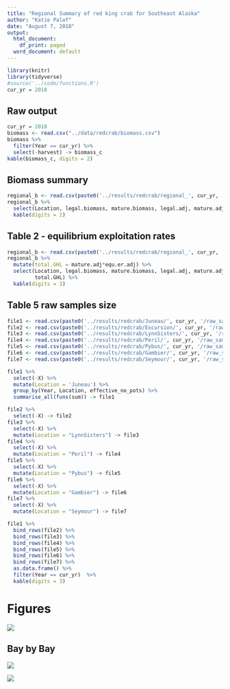 ```yaml
---
title: "Regional Summary of red king crab for Southeast Alaska"
author: "Katie Palof"
date: "August 7, 2018"
output:
  html_document:
    df_print: paged
  word_document: default
---
```


```r
library(knitr)
library(tidyverse)
#source('../code/functions.R')
cur_yr = 2018
```

## Raw output 

```r
cur_yr = 2018
biomass <- read.csv("../data/redcrab/biomass.csv")
biomass %>% 
  filter(Year == cur_yr) %>% 
  select(-harvest) -> biomass_c
kable(biomass_c, digits = 2)
```

## Biomass summary
```r
regional_b <- read.csv(paste0('../results/redcrab/regional_', cur_yr, '.csv'))
regional_b %>% 
  select(Location, legal.biomass, mature.biomass, legal.adj, mature.adj) %>% 
  kable(digits = 2)
```

## Table 2 - equilibrium exploitation rates
```r
regional_b <- read.csv(paste0('../results/redcrab/regional_', cur_yr, '.csv'))
regional_b %>% 
  mutate(total.GHL = mature.adj*equ.er.adj) %>% 
  select(Location, legal.biomass, mature.biomass, legal.adj, mature.adj, equ.er.adj, 
         total.GHL) %>% 
  kable(digits = 3)
```


## Table 5 raw samples size
```r
file1 <- read.csv(paste0('../results/redcrab/Juneau/', cur_yr, '/raw_sample.csv'))
file2 <- read.csv(paste0('../results/redcrab/Excursion/', cur_yr, '/raw_sample.csv'))
file3 <- read.csv(paste0('../results/redcrab/LynnSisters/', cur_yr, '/raw_sample.csv'))
file4 <- read.csv(paste0('../results/redcrab/Peril/', cur_yr, '/raw_sample.csv'))
file5 <- read.csv(paste0('../results/redcrab/Pybus/', cur_yr, '/raw_sample.csv'))
file6 <- read.csv(paste0('../results/redcrab/Gambier/', cur_yr, '/raw_sample.csv'))
file7 <- read.csv(paste0('../results/redcrab/Seymour/', cur_yr, '/raw_sample.csv'))

file1 %>% 
  select(-X) %>% 
  mutate(Location = 'Juneau') %>% 
  group_by(Year, Location, effective_no_pots) %>% 
  summarise_all(funs(sum)) -> file1

file2 %>% 
  select(-X) -> file2
file3 %>% 
  select(-X) %>% 
  mutate(Location = "LynnSisters") -> file3
file4 %>% 
  select(-X) %>% 
  mutate(Location = "Peril") -> file4
file5 %>% 
  select(-X) %>% 
  mutate(Location = "Pybus") -> file5
file6 %>% 
  select(-X) %>% 
  mutate(Location = "Gambier") -> file6
file7 %>% 
  select(-X) %>% 
  mutate(Location = "Seymour") -> file7

file1 %>% 
  bind_rows(file2) %>% 
  bind_rows(file3) %>% 
  bind_rows(file4) %>% 
  bind_rows(file5) %>% 
  bind_rows(file6) %>% 
  bind_rows(file7) %>% 
  as.data.frame() %>% 
  filter(Year == cur_yr)  %>% 
  kable(digits = 3)
```


# Figures
![](../figures/redcrab/regional_biomass2018.png)

## Bay by Bay 
![](../figures/redcrab/Juneau_2018_2.png)

![](../figures/redcrab/Juneau_2018_3.png)

